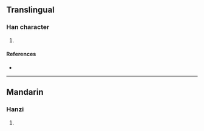 {{character info/new}}
==Translingual==

===Han character===
{{Han char|rn=86|rad=火|as=09|sn=13|four=92827|canj=FUMB|ids=⿰火耑}}

# {{defn|Han|sort=火09}}

====References====
* {{Han ref|kx=0676.150|dkj=19190|dj=1087.190|hdz=32218.040|uh=7153|ud=29011|bh=DE7E|bd=56958}}

----

==Mandarin==

===Hanzi===
{{cmn-hanzi|pin=[[qián]] ([[qian2]]), [[shān]] ([[shan1]]), [[shǎn]] ([[shan3]]), [[tuān]] ([[tuan1]])|wg=ch'ien<sup>2</sup>, shan<sup>1</sup>, shan<sup>3</sup>, t'uan<sup>1</sup>}}

# {{defn|lang=cmn|sort=火09}}